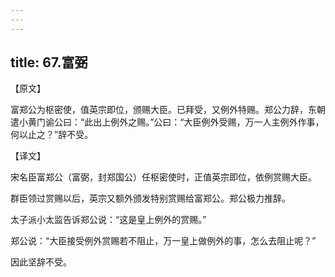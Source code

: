 ```yaml
---
---
---
```

title: 67.富弼
---



【原文】

富郑公为枢密使，值英宗即位，颁赐大臣。已拜受，又例外特赐。郑公力辞，东朝遣小黄门谕公曰：“此出上例外之赐。”公曰：“大臣例外受赐，万一人主例外作事，何以止之？”辞不受。

【译文】

宋名臣富郑公（富弼，封郑国公）任枢密使时，正值英宗即位，依例赏赐大臣。

群臣领过赏赐以后，英宗又额外颁发特别赏赐给富郑公。郑公极力推辞。

太子派小太监告诉郑公说：“这是皇上例外的赏赐。”

郑公说：“大臣接受例外赏赐若不阻止，万一皇上做例外的事，怎么去阻止呢？”

因此坚辞不受。